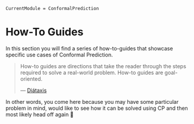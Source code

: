 ```@meta
CurrentModule = ConformalPrediction
```

# How-To Guides

In this section you will find a series of how-to-guides that showcase specific use cases of Conformal Prediction. 

> How-to guides are directions that take the reader through the steps required to solve a real-world problem. How-to guides are goal-oriented.
>
> --- [Diátaxis](https://diataxis.fr/how-to-guides/)

In other words, you come here because you may have some particular problem in mind, would like to see how it can be solved using CP and then most likely head off again 🫡